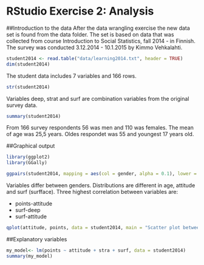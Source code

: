 # RStudio Exercise 2: Analysis

<!--/*Describe the work you have done this week and summarize your learning.*

- Describe your work and results clearly. 
- Assume the reader has an introductory course level understanding of writing and reading R code as well as statistical methods
- Assume the reader has no previous knowledge of your data or the more advanced methods you are using  /-->

##Introduction to the data
After the data wrangling exercise the new data set is found from the data folder. The set is based on data that was collected from course Introduction to Social Statistics, fall 2014 - in Finnish. The survey was conducted  3.12.2014 - 10.1.2015 by Kimmo Vehkalahti.
```r
student2014 <- read.table("data/learning2014.txt", header = TRUE)
dim(student2014)
```
The student data includes 7 variables and 166 rows.
```r
str(student2014)
```
Variables deep, strat and surf are combination variables from the original survey data.

```r
summary(student2014)
```
From 166 survey respondents 56 was men and 110 was females. The mean of age was 25,5 years. Oldes respondet was 55 and youngest 17 years old.

##Graphical output
```r
library(ggplot2)
library(GGally)
```

```r
ggpairs(student2014, mapping = aes(col = gender, alpha = 0.1), lower = list(combo = wrap("facethist", bins = 20)))
```  

Variables differ between genders. Distributions are different in age, attitude and surf (surfface). Three highest correlation between variables are:

* points-attitude
* surf-deep
* surf-attitude


```r
qplot(attitude, points, data = student2014, main = "Scatter plot between attitude and points") + geom_smooth(method = "lm")
```

##Explanatory variables
```r
my_model<- lm(points ~ attitude + stra + surf, data = student2014)
summary(my_model)
```

 